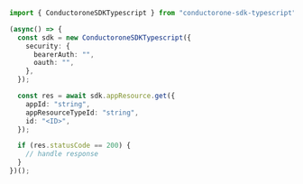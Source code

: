 ```typescript Get.ts
import { ConductoroneSDKTypescript } from "conductorone-sdk-typescript";

(async() => {
  const sdk = new ConductoroneSDKTypescript({
    security: {
      bearerAuth: "",
      oauth: "",
    },
  });

  const res = await sdk.appResource.get({
    appId: "string",
    appResourceTypeId: "string",
    id: "<ID>",
  });

  if (res.statusCode == 200) {
    // handle response
  }
})();
```
